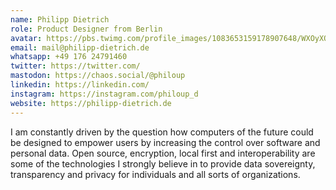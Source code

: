 ```yaml
---
name: Philipp Dietrich
role: Product Designer from Berlin
avatar: https://pbs.twimg.com/profile_images/1083653159178907648/WXOyXOWJ_400x400.jpg
email: mail@philipp-dietrich.de
whatsapp: +49 176 24791460
twitter: https://twitter.com/
mastodon: https://chaos.social/@philoup
linkedin: https://linkedin.com/
instagram: https://instagram.com/philoup_d
website: https://philipp-dietrich.de
---
```


I am constantly driven by the question how computers of the future could be designed to empower users by increasing the control over software and personal data. Open source, encryption, local first and interoperability are some of the technologies I strongly believe in to provide data sovereignty, transparency and privacy for individuals and all sorts of organizations.

